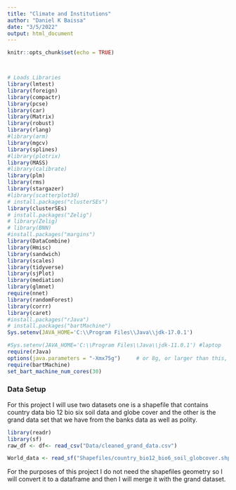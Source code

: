 ```yaml
---
title: "Climate and Institutions"
author: "Daniel K Baissa"
date: "3/5/2022"
output: html_document
---
```


```r
knitr::opts_chunk$set(echo = TRUE)



# Loads Libraries 
library(lmtest)
library(foreign)
library(compactr)
library(pcse)
library(car)
library(Matrix)
library(robust)
library(rlang)
#library(arm)
library(mgcv)
library(splines)
#library(plotrix)
library(MASS)
#library(calibrate)
library(plm)
library(rms)
library(stargazer)
#library(scatterplot3d)
# install.packages("clusterSEs")
library(clusterSEs)
# install.packages("Zelig")
# library(Zelig)
# library(BNN)
#install.packages("margins")
library(DataCombine)
library(Hmisc)
library(sandwich)
library(scales)
library(tidyverse)
library(sjPlot)
library(mediation)
library(glmnet)
require(nnet)
library(randomForest)
library(corrr)
library(caret)
#install.packages("rJava")
# install.packages("bartMachine")
Sys.setenv(JAVA_HOME='C:\\Program Files\\Java\\jdk-17.0.1')

#Sys.setenv(JAVA_HOME='C:\\Program Files\\Java\\jdk-11.0.1') #laptop
require(rJava)
options(java.parameters = "-Xmx75g")     # or 8g, or larger than this, ...
require(bartMachine)
set_bart_machine_num_cores(30)


```



### Data Setup

For this project I will use two datasets one is a shapefile that contains country data bio 12 bio six soil data and globe cover and the other is the grand data set that we have from the banks data as well as polity.

```r
library(readr)
library(sf)
raw_df <- df<- read_csv("Data/cleaned_grand_data.csv")

World_data <- read_sf("Shapefiles/country_bio12_bio6_soil_globcover.shp")
```

For the purposes of this project I do not need the shapefiles geometry so I will convert it to a dataframe and then I will merge it with the grand dataset.
